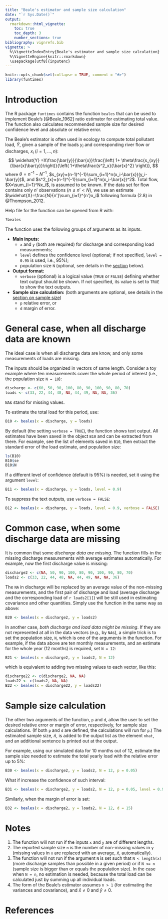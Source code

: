 ```yaml
---
title: "Beale's estimator and sample size calculation"
date: "`r Sys.Date()`"
output: 
  rmarkdown::html_vignette:
    toc: true
    toc_depth: 3
    number_sections: true
bibliography: vignrefs.bib
vignette: >
  %\VignetteIndexEntry{Beale's estimator and sample size calculation}
  %\VignetteEngine{knitr::rmarkdown}
  \usepackage[utf8]{inputenc}
---
```

  
```r
knitr::opts_chunk$set(collapse = TRUE, comment = "#>")
library(funtimes)
```

# Introduction

The R package `funtimes` contains the function `beales` that can be used to implement Beale's [@Beale_1962] ratio estimator for estimating total value. The function also calculates recommended sample size for desired confidence level and absolute or relative error.

The Beale's estimator is often used in ecology to compute total pollutant load, $\widehat{Y}$, given a sample of the loads $y_i$ and corresponding river flow or discharges, $x_i$ ($i = 1,\ldots,n$):
$$
\widehat{Y}
=X\frac{\bar{y}}{\bar{x}}\frac{\left( 1+ \theta\frac{s_{xy}}{\bar{x}\bar{y}}\right)}{\left( 1+\theta\frac{s^2_x}{\bar{x}^2} \right)},
$$
where $\theta=n^{-1} - N^{-1}$, $s_{xy}=(n-1)^{-1}\sum_{i=1}^n(x_i-\bar{x})(y_i-\bar{y})$, and $s^2_{x}=(n-1)^{-1}\sum_{i=1}^n(x_i-\bar{x})^2$. 
Total flow, $X=\sum_{i=1}^Nx_i$, is assumed to be known. If the data set for flow contains only  $n'$ observations ($n\leqslant n'< N$), we use an estimate $\widehat{X}=\frac{N}{n'}\sum_{i=1}^{n'}x_i$ following formula (2.8) in @Thompson_2012.

Help file for the function can be opened from R with:
```r
?beales
```


The function uses the following groups of arguments as its inputs.

* **Main inputs:** 
  + `x` and `y` (both are required) for discharge and corresponding load measurements; 
  + `level` defines the confidence level (optional; if not specified, `level = 0.95` is used, i.e., 95%); 
  + population size `N` (optional, see details in the [section](#sec:dm) below).
* **Output format:** 
  + `verbose` (optional) is a logical value (`TRUE` or `FALSE`) defining whether text output should be shown. If not specified, its value is set to `TRUE` to show the text outputs.
* **Sample size calculation:** (both arguments are optional, see details in the [section on sample size](#sec:samsize))
  + `p` relative error, or 
  + `d` margin of error.

# General case, when all discharge data are known

The ideal case is when all discharge data are know, and only some measurements of loads are missing.

The inputs should be organized in vectors of same length. Consider a toy example where ten measurements cover the whole period of interest (i.e., the population size `N = 10`):
```r
discharge <- c(60, 50, 90, 100, 80, 90, 100, 90, 80, 70)
loads <- c(33, 22, 44, 48, NA, 44, 49, NA, NA, 36)
```
`NA`s stand for missing values.

To estimate the total load for this period, use:
```r
B10 <- beales(x = discharge, y = loads)
```
By default (the setting `verbose = TRUE`), the function shows text output. All estimates have been saved in the object `B10` and can be extracted from there. For example, see the list of elements saved in `B10`, then extract the standard error of the load estimate, and population size:
```r
ls(B10)
B10$se
B10$N
```

If a different level of confidence (default is 95%) is needed, set it using the argument `level`:
```r
B11 <- beales(x = discharge, y = loads, level = 0.9)
```

To suppress the text outputs, use `verbose = FALSE`:
```r
B12 <- beales(x = discharge, y = loads, level = 0.9, verbose = FALSE)
```



# Common case, when some discharge data are missing {#sec:dm}

It is common that some *discharge data are missing*. The function fills-in the missing discharge measurements with average estimates automatically. For example, now the first discharge value is missing:
```r
discharge2 <- c(NA, 50, 90, 100, 80, 90, 100, 90, 80, 70)
loads2 <- c(33, 22, 44, 48, NA, 44, 49, NA, NA, 36)
```

The `NA` in discharge will be replaced by an average value of the non-missing measurements, and the first pair of discharge and load (average discharge and the corresponding load of `r loads2[1]`) will be still used in estimating covariance and other quantities. Simply use the function in the same way as above:
```r
B20 <- beales(x = discharge2, y = loads2)
```

In another case, *both discharge and load data might be missing*. If they are not represented at all in the data vectors (e.g., by `NA`s), a simple trick is to set the population size, `N`, which is one of the arguments in the function. For example, if the data above are ten monthly measurements, and an estimate for the whole year (12 months) is required, set `N = 12`:
```r
B21 <- beales(x = discharge2, y = loads2, N = 12)
```
which is equivalent to adding two missing values to each vector, like this:
```r
discharge22 <- c(discharge2, NA, NA)
loads22 <- c(loads2, NA, NA)
B22 <- beales(x = discharge22, y = loads22)
```


# Sample size calculation {#sec:samsize}

The other two arguments of the function, `p` and `d`, allow the user to set the desired relative error or margin of error, respectively, for sample size calculations. (If both `p` and `d` are defined, the calculations will run for `p`.) The estimated sample size, $\hat{n}$, is added to the output list as the element `nhat`, and an additional sentence is printed out at the output.

For example, using our simulated data for 10 months out of 12, estimate the sample size needed to estimate the total yearly load with the relative error up to 5%:
```r
B30 <- beales(x = discharge2, y = loads2, N = 12, p = 0.05)
```

What if increase the confidence of such interval:
```r
B31 <- beales(x = discharge2, y = loads2, N = 12, p = 0.05, level = 0.99)
```

Similarly, when the margin of error is set:
```r
B32 <- beales(x = discharge2, y = loads2, N = 12, d = 15)
```

# Notes

1. The function will not run if the inputs `x` and `y` are of different lengths.
2. The reported sample size `n` is the number of non-missing values in `y` (missing values in `x` are replaced with an average, $\bar{x}$, automatically).
3. The function will not run if the argument `N` is set such that `N < length(x)` (more discharge samples than possible in a given period) or if `N <= n` (sample size is bigger than or equals the population size). In the case when `N = n`, no estimation is needed, because the total load can be calculated just by summing up all individual loads.
4. The form of the Beale's estimator assumes `n > 1` (for estimating the variances and covariance), and $\bar{x}\neq 0$ and $\bar{y}\neq 0$.

# References
